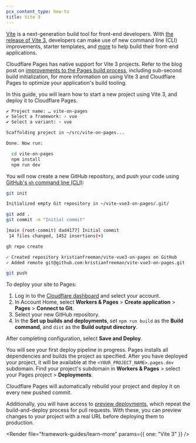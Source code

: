 ```yaml
---
pcx_content_type: how-to
title: Vite 3
---
```



[Vite](https://vitejs.dev) is a next-generation build tool for front-end developers. With [the release of Vite 3](https://vitejs.dev/blog/announcing-vite3.html), developers can make use of new command line (CLI) improvements, starter templates, and [more](https://github.com/vitejs/vite/blob/main/packages/vite/CHANGELOG.md#300-2022-07-13) to help build their front-end applications.

Cloudflare Pages has native support for Vite 3 projects. Refer to the blog post on [improvements to the Pages build process](https://blog.cloudflare.com/cloudflare-pages-build-improvements/), including sub-second build initialization, for more information on using Vite 3 and Cloudflare Pages to optimize your application's build tooling.

In this guide, you will learn how to start a new project using Vite 3, and deploy it to Cloudflare Pages.

<PackageManagers type="create" pkg="create-vite@latest" />

```sh output
✔ Project name: … vite-on-pages
✔ Select a framework: › vue
✔ Select a variant: › vue

Scaffolding project in ~/src/vite-on-pages...

Done. Now run:

  cd vite-on-pages
  npm install
  npm run dev
```

You will now create a new GitHub repository, and push your code using [GitHub's `gh` command line (CLI)](https://cli.github.com):

```sh
git init
```

```sh output
Initialized empty Git repository in ~/vite-vue3-on-pages/.git/
```

```sh
git add .
git commit -m "Initial commit"                                           vite-vue3-on-pages/git/main +
```

```sh output
[main (root-commit) dad4177] Initial commit
 14 files changed, 1452 insertions(+)
```

```sh
gh repo create
```

```sh output
✓ Created repository kristianfreeman/vite-vue3-on-pages on GitHub
✓ Added remote git@github.com:kristianfreeman/vite-vue3-on-pages.git
```

```sh
git push
```

To deploy your site to Pages:

1. Log in to the [Cloudflare dashboard](https://dash.cloudflare.com/) and select your account.
2. In Account Home, select **Workers & Pages** > **Create application** > **Pages** > **Connect to Git**.
3. Select your new GitHub repository.
4. In the **Set up builds and deployments**, set `npm run build` as the **Build command**, and `dist` as the **Build output directory**.

After completing configuration, select **Save and Deploy**.

You will see your first deploy pipeline in progress. Pages installs all dependencies and builds the project as specified. After you have deployed your project, it will be available at the `<YOUR_PROJECT_NAME>.pages.dev` subdomain. Find your project's subdomain in **Workers & Pages** > select your Pages project > **Deployments**.

Cloudflare Pages will automatically rebuild your project and deploy it on every new pushed commit.

Additionally, you will have access to [preview deployments](/pages/configuration/preview-deployments/), which repeat the build-and-deploy process for pull requests. With these, you can preview changes to your project with a real URL before deploying them to production.

<Render file="framework-guides/learn-more" params={{ one: "Vite 3" }} />
```
